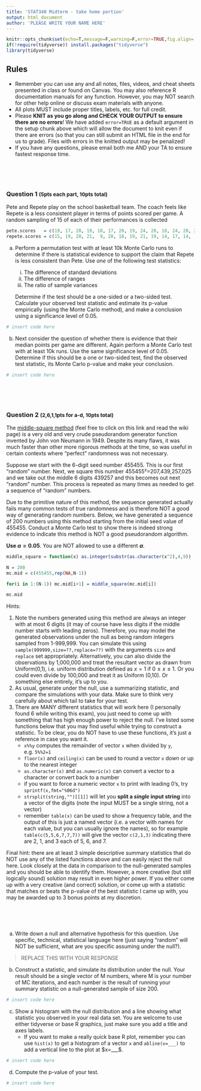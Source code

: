 ---
title: 'STAT340 Midterm - take home portion'
output: html_document
author: 'PLEASE WRITE YOUR NAME HERE'
---

```{r setup, include=FALSE}
knitr::opts_chunk$set(echo=T,message=F,warning=F,error=TRUE,fig.align='center')
if(!require(tidyverse)) install.packages("tidyverse")
library(tidyverse)
```


## Rules

- Remember you can use any and all notes, files, videos, and cheat sheets presented in class or found on Canvas. You may also reference R documentation manuals for any function. However, you may NOT search for other help online or discuss exam materials with anyone.
- All plots MUST include proper titles, labels, etc. for full credit.
- Please **KNIT as you go along and CHECK YOUR OUTPUT to ensure there are no errors**! We have added `error=TRUE` as a default argument in the setup chunk above which will allow the document to knit even if there are errors (so that you can still submit an HTML file in the end for us to grade). Files with errors in the knitted output may be penalized!
- If you have any questions, please email both me AND your TA to ensure fastest response time.


<br/><br/><br/>




### Question 1  <small>(5pts each part, 10pts total)</small>

Pete and Repete play on the school basketball team. The coach feels like Repete is a less consistent player in terms of points scored per game. A random sampling of 15 of each of their performances is collected

```{r}
pete.scores   = c(19, 17, 20, 19, 18, 17, 20, 19, 24, 20, 18, 24, 20, 22, 21)
repete.scores = c(15, 19, 20, 21,  9, 28, 18, 19, 21, 19, 14, 17, 14,  5,  9)
```

a. Perform a permutation test with at least 10k Monte Carlo runs to determine if there is statistical evidence to support the claim that Repete is less consistent than Pete. Use *one* of the following test statistics:

   i. The difference of standard deviations
   ii. The difference of ranges
   iii. The ratio of sample variances

   Determine if the test should be a one-sided or a two-sided test. Calculate your observed test statistic and estimate its p-value empirically (using the Monte Carlo method), and make a conclusion using a significance level of 0.05.


```{r}
# insert code here

```




b. Next consider the question of whether there is evidence that their median points per game are different. Again perform a Monte Carlo test with at least 10k runs. Use the same significance level of 0.05. Determine if this should be a one or two-sided test, find the observed test statistic, its Monte Carlo p-value and make your conclusion.

```{r}
# insert code here

```




<br/><br/><br/>



### Question 2   <small>(2,6,1,1pts for a-d, 10pts total)</small>


The [middle-square method](https://en.wikipedia.org/wiki/Middle-square_method) (feel free to click on this link and read the wiki page) is a very old and very crude pseudorandom generator function invented by John von Neumann in 1949. Despite its many flaws, it was much faster than other more rigorous methods at the time, so was useful in certain contexts where "perfect" randomness was not necessary.

Suppose we start with the 6-digit seed number 455455. This is our first "random" number. Next, we square this number 455455²=207,439,257,025 and we take out the middle 6 digits 439257 and this becomes out next "random" number. This process is repeated as many times as needed to get a sequence of "random" numbers.

Due to the primitive nature of this method, the sequence generated actually fails many common tests of true randomness and is therefore NOT a good way of generating random numbers. Below, we have generated a sequence of 200 numbers using this method starting from the initial seed value of 455455. Conduct a Monte Carlo test to show there is indeed strong evidence to indicate this method is NOT a good pseudorandom algorithm.

**Use $\alpha=0.05$**. You are NOT allowed to use a different **$\alpha$**.

```{r}
middle_square = function(x) as.integer(substr(as.character(x^2),4,9))

N = 200
mc.mid = c(455455,rep(NA,N-1))

for(i in 1:(N-1)) mc.mid[i+1] = middle_square(mc.mid[i])

mc.mid
```


Hints:

1. Note the numbers generated using this method are always an integer with at most 6 digits (it may of course have less digits if the middle number starts with leading zeros). Therefore, you may model the generated observations under the null as being random integers sampled from 1-999,999. You can simulate this using `sample(999999,size=??,replace=??)` with the arguments `size` and `replace` set appropriately.
   Alternatively, you can also divide the observations by 1,000,000 and treat the resultant vector as drawn from Uniform(0,1), i.e. uniform distribution defined as $x=1$ if $0\leq x\leq1$. Or you could even divide by 100,000 and treat it as Uniform (0,10). Or something else entirely, it's up to you.
2. As usual, generate under the null, use a summarizing statistic, and compare the simulations with your data. Make sure to think very carefully about which tail to take for your test.
3. There are MANY different statistics that will work here (I personally found 6 while writing this exam), you just need to come up with something that has high enough power to reject the null. I've listed some functions below that you may find useful while trying to construct a statistic. To be clear, you do NOT have to use these functions, it's just a reference in case you want it.
   - `x%%y` computes the remainder of vector `x` when divided by `y`, e.g. `5%%2=1`
   - `floor(x)` and `ceiling(x)` can be used to round a vector `x` down or up to the nearest integer
   - `as.character(x)` and `as.numeric(x)` can convert a vector to a character or convert back to a number
   - if you want to force a numeric vector `x` to print with leading 0's, try `sprintf(x,fmt="%06d")`
   - `strsplit(string,"")[[1]]` will let you **split a _single_ input string** into a vector of the digits (note the input MUST be a single string, not a vector)
   - remember `table(x)` can be used to show a frequency table, and the output of this is just a named vector (i.e. a vector with names for each value, but you can usually ignore the names), so for example `table(c(5,5,6,7,7,7))` will give the vector `c(2,1,3)` indicating there are 2, 1, and 3 each of 5, 6, and 7.

Final hint: there are at least 3 simple descriptive summary statistics that do NOT use any of the listed functions above and can easily reject the null here. Look closely at the data in comparison to the null-generated samples and you should be able to identify them. However, a more creative (but still logically sound) solution may result in even higher power. If you either come up with a very creative (and correct) solution, or come up with a statistic that matches or beats the p-value of the best statistic I came up with, you may be awarded up to 3 bonus points at my discretion.


<br/><br/><br/>



a. Write down a null and alternative hypothesis for this question. Use specific, technical, statistical language here (just saying "random" will NOT be sufficient, what are you specific assuming under the null?).

> REPLACE THIS WITH YOUR RESPONSE


b. Construct a statistic, and simulate its distribution under the null. Your result should be a single vector of M numbers, where M is your number of MC iterations, and each number is the result of running your summary statistic on a null-generated sample of size 200.

```{r}
# insert code here

```



c. Show a histogram with the null distribution and a line showing what statistic you observed in your real data set. You are welcome to use either tidyverse or base R graphics, just make sure you add a title and axes labels.
   - If you want to make a really quick base R plot, remember you can use `hist(x)` to get a histogram of a vector `x` and `abline(v=___)` to add a vertical line to the plot at $x=___$.


```{r}
# insert code here

```



d. Compute the p-value of your test.

```{r}
# insert code here

```
